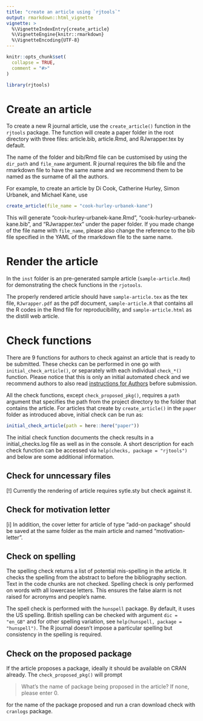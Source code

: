 ```yaml
---
title: "create an article using `rjtools`"
output: rmarkdown::html_vignette
vignette: >
  %\VignetteIndexEntry{create_article}
  %\VignetteEngine{knitr::rmarkdown}
  %\VignetteEncoding{UTF-8}
---
```


```r
knitr::opts_chunk$set(
  collapse = TRUE,
  comment = "#>"
)
```

```r
library(rjtools)
```

# Create an article 

To create a new R journal article, use the `create_article()` function in the `rjtools` package. The function will create a paper folder in the root directory with three files: article.bib, article.Rmd, and RJwrapper.tex by default. 

The name of the folder and bib/Rmd file can be customised by using the `dir_path` and `file_name` argument. R journal requires the bib file and the rmarkdown file to have the same name and we recommend them to be named as the surname of all the authors. 

For example, to create an article by Di Cook, Catherine Hurley, Simon Urbanek, and Michael Kane, use 

```r
create_article(file_name = "cook-hurley-urbanek-kane")
```


This will generate "cook-hurley-urbanek-kane.Rmd", "cook-hurley-urbanek-kane.bib", and "RJwrapper.tex" under the paper folder. If you made change of the file name with `file_name`, please also change the reference to the bib file specified in the YAML of the rmarkdown file to the same name.

# Render the article

In the `inst` folder is an pre-generated sample article (`sample-article.Rmd`) for demonstrating the check functions in the `rjotools`. 

The properly rendered article should have `sample-article.tex` as the tex file, `RJwrapper.pdf` as the pdf document, `sample-article.R` that contains all the R codes in the Rmd file for reproducibility, and `sample-article.html` as the distill web article.


# Check functions

There are 9 functions for authors to check against an article that is ready to be submitted. These checks can be performed in one go with `initial_check_article()`, or separately with each individual `check_*()` function. Please notice that this is only an initial automated check and we recommend authors to also read [instructions for Authors](https://journal.r-project.org/share/author-guide.pdf) before submission.

All the check functions, except `check_proposed_pkg()`, requires a `path` argument that specifies the path from the project directory to the folder that contains the article. For articles that create by `create_article()` in the `paper` folder as introduced above, initial check can be run as: 

```r
initial_check_article(path = here::here("paper"))
```

The initial check function documents the check results in a initial_checks.log file as well as in the console. A short description for each check function can be accessed via `help(checks, package = "rjtools")` and below are some additional information. 

## Check for unncessary files

[!] Currently the rendering of article requires sytle.sty but check against it.

## Check for motivation letter

[i] In addition, the cover letter for article of type "add-on package" should be saved at the same folder as the main article and named "motivation-letter". 


## Check on spelling

The spelling check returns a list of potential mis-spelling in the article. It checks the spelling from the abstract to before the bibliography section. Text in the code chunks are not checked. Spelling check is only performed on words with all lowercase letters. This ensures the false alarm is not raised for acronyms and people's name.

The spell check is performed with the `hunspell` package. By default, it uses the US spelling. British spelling can be checked with argument `dic = "en_GB"` and for other spelling variation, see `help(hunspell, package = "hunspell")`. The R journal doesn't impose a particular spelling but consistency in the spelling is required.

## Check on the proposed package

If the article proposes a package, ideally it should be available on CRAN already. The `check_proposed_pkg()` will prompt

  > What's the name of package being proposed in the article? If none, please enter 0. 

for the name of the package proposed and run a cran download check with `cranlogs` package. 

